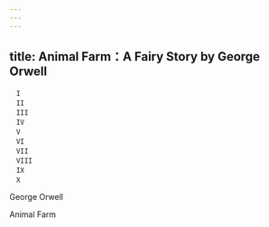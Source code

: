 ```yaml
---
---
---
```

title: Animal Farm：A Fairy Story by George Orwell
---


```
　I
　II
　III
　IV
　V
　VI
　VII
　VIII
　IX
　X
```








George Orwell


Animal Farm